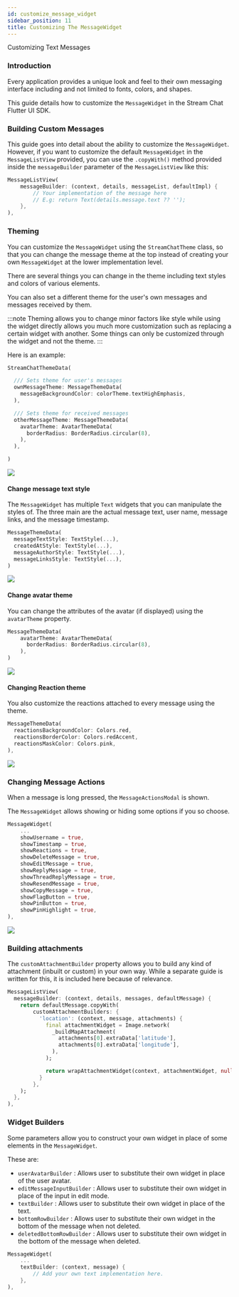 ```yaml
---
id: customize_message_widget
sidebar_position: 11
title: Customizing The MessageWidget
---
```


Customizing Text Messages

### Introduction

Every application provides a unique look and feel to their own messaging interface including and not
limited to fonts, colors, and shapes.

This guide details how to customize the `MessageWidget` in the Stream Chat Flutter UI SDK.

### Building Custom Messages

This guide goes into detail about the ability to customize the `MessageWidget`. However, if you want
to customize the default `MessageWidget` in the `MessageListView` provided, you can use the `.copyWith()` method
provided inside the `messageBuilder` parameter of the `MessageListView` like this:

```dart
MessageListView(
    messageBuilder: (context, details, messageList, defaultImpl) {
        // Your implementation of the message here
        // E.g: return Text(details.message.text ?? '');
    },
),
```

### Theming

You can customize the `MessageWidget` using the `StreamChatTheme` class, so that you can change the
message theme at the top instead of creating your own `MessageWidget` at the lower implementation level.

There are several things you can change in the theme including text styles and colors of various elements.

You can also set a different theme for the user's own messages and messages received by them.

:::note
Theming allows you to change minor factors like style while using the widget directly allows you much
more customization such as replacing a certain widget with another. Some things can only be customized
through the widget and not the theme.
:::

Here is an example:

```dart
StreamChatThemeData(

  /// Sets theme for user's messages
  ownMessageTheme: MessageThemeData(
    messageBackgroundColor: colorTheme.textHighEmphasis,
  ),

  /// Sets theme for received messages
  otherMessageTheme: MessageThemeData(
    avatarTheme: AvatarThemeData(
      borderRadius: BorderRadius.circular(8),
    ),
  ),

)
```

![](../assets/message_theming.png)

#### Change message text style

The `MessageWidget` has multiple `Text` widgets that you can manipulate the styles of. The three main
are the actual message text, user name, message links, and the message timestamp.

```dart
MessageThemeData(
  messageTextStyle: TextStyle(...),
  createdAtStyle: TextStyle(...),
  messageAuthorStyle: TextStyle(...),
  messageLinksStyle: TextStyle(...),
)
```

![](../assets/message_styles.png)

#### Change avatar theme

You can change the attributes of the avatar (if displayed) using the `avatarTheme` property.

```dart
MessageThemeData(
    avatarTheme: AvatarThemeData(
      borderRadius: BorderRadius.circular(8),
    ),
)
```

![](../assets/message_rounded_avatar.png)

#### Changing Reaction theme

You also customize the reactions attached to every message using the theme.

```dart
MessageThemeData(
  reactionsBackgroundColor: Colors.red,
  reactionsBorderColor: Colors.redAccent,
  reactionsMaskColor: Colors.pink,
),
```

![](../assets/message_reaction_theming.png)

### Changing Message Actions

When a message is long pressed, the `MessageActionsModal` is shown.

The `MessageWidget` allows showing or hiding some options if you so choose.

```dart
MessageWidget(
    ...
    showUsername = true,
    showTimestamp = true,
    showReactions = true,
    showDeleteMessage = true,
    showEditMessage = true,
    showReplyMessage = true,
    showThreadReplyMessage = true,
    showResendMessage = true,
    showCopyMessage = true,
    showFlagButton = true,
    showPinButton = true,
    showPinHighlight = true,
),
```

![](../assets/message_widget_actions.png)

### Building attachments

The `customAttachmentBuilder` property allows you to build any kind of attachment (inbuilt or custom)
in your own way. While a separate guide is written for this, it is included here because of relevance.

```dart
MessageListView(
  messageBuilder: (context, details, messages, defaultMessage) {
    return defaultMessage.copyWith(
        customAttachmentBuilders: {
          'location': (context, message, attachments) {
            final attachmentWidget = Image.network(
              _buildMapAttachment(
                attachments[0].extraData['latitude'],
                attachments[0].extraData['longitude'],
              ),
            );

            return wrapAttachmentWidget(context, attachmentWidget, null, true, BorderRadius.circular(8.0));
          }
        },
    );
  },
),
```

### Widget Builders

Some parameters allow you to construct your own widget in place of some elements in the `MessageWidget`.

These are:
* `userAvatarBuilder`  : Allows user to substitute their own widget in place of the user avatar.
* `editMessageInputBuilder` : Allows user to substitute their own widget in place of the input in edit mode.
* `textBuilder` : Allows user to substitute their own widget in place of the text.
* `bottomRowBuilder` : Allows user to substitute their own widget in the bottom of the message when not deleted.
* `deletedBottomRowBuilder` : Allows user to substitute their own widget in the bottom of the message when deleted.

```dart
MessageWidget(
    ...
    textBuilder: (context, message) {
        // Add your own text implementation here.
    },
),
```
